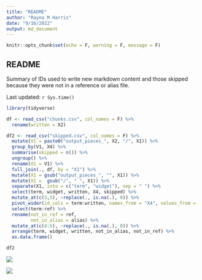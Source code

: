 ```yaml
---
title: "README"
author: "Rayna M Harris"
date: "9/16/2022"
output: md_document
---
```


```r
knitr::opts_chunk$set(echo = F, warning = F, message = F)
```

## README

Summary of IDs used to write new markdown content and those skipped because they were not in a reference or alias file. 

Last updated: `r Sys.time()`


```r
library(tidyverse)

df <- read_csv("chunks.csv", col_names = F) %>%
  rename(written = X2)

df2 <- read_csv("skipped.csv", col_names = F) %>%
  mutate(V1 = paste0("output_pieces_", X2, "/", X1)) %>%
  group_by(V1, X4) %>%
  summarise(skipped = n()) %>%
  ungroup() %>%
  rename(X1 = V1) %>%
  full_join(., df, by = "X1") %>%
  mutate(X1 = gsub("output_pieces_", "", X1)) %>%
  mutate(X1 =  gsub("/", " ", X1)) %>%
  separate(X1, into = c("term", "widget"), sep = " ") %>%
  select(term, widget, written, X4, skipped) %>%
  mutate_at(c(3,5), ~replace(., is.na(.), 0)) %>%
  pivot_wider(id_cols = term:written, names_from = "X4", values_from = "skipped") %>%
  select(term:ref) %>%
  rename(not_in_ref = ref,
         not_in_alias = alias) %>%
  mutate_at(c(4:5), ~replace(., is.na(.), 0)) %>%
  arrange(term, widget, written, not_in_alias, not_in_ref) %>%
  as.data.frame()

df2
```

![](chunks.png)

![](skipped.png)

